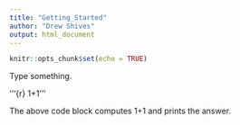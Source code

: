 ```yaml
---
title: "Getting_Started"
author: "Drew Shives"
output: html_document
---
```


```r
knitr::opts_chunk$set(echo = TRUE)
```

Type something.

'''{r}
1+1
'''

The above code block computes 1+1 and prints the answer.